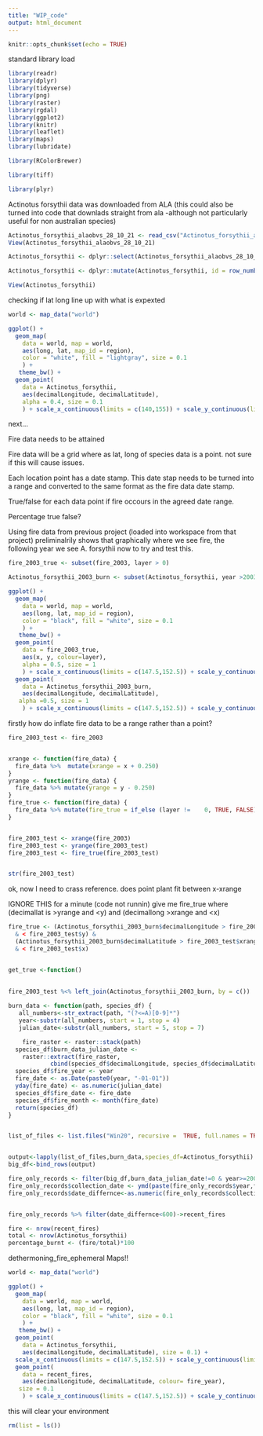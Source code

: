 ```yaml
---
title: "WIP_code"
output: html_document
---
```


```r
knitr::opts_chunk$set(echo = TRUE)
```

standard library load
```r
library(readr)
library(dplyr)
library(tidyverse)
library(png)
library(raster)
library(rgdal)
library(ggplot2)
library(knitr)
library(leaflet)
library(maps)
library(lubridate)

library(RColorBrewer)

library(tiff)

library(plyr)
```


Actinotus forsythii data was downloaded from ALA
(this could also be turned into code that downlads straight from ala -although not particularly useful for non australian species)

```r
Actinotus_forsythii_alaobvs_28_10_21 <- read_csv("Actinotus_forsythii_alaobvs_28_10_21.csv")
View(Actinotus_forsythii_alaobvs_28_10_21)

Actinotus_forsythii <- dplyr::select(Actinotus_forsythii_alaobvs_28_10_21, raw_recordedBy, basisOfRecord, year, month, day, verbatimLocality, decimalLatitude, decimalLongitude)

Actinotus_forsythii <- dplyr::mutate(Actinotus_forsythii, id = row_number())

View(Actinotus_forsythii)
```



checking if lat long line up with what is expexted

```r

world <- map_data("world")

ggplot() +
  geom_map(
    data = world, map = world,
    aes(long, lat, map_id = region),
    color = "white", fill = "lightgray", size = 0.1
    ) +
   theme_bw() +
  geom_point(
    data = Actinotus_forsythii,
    aes(decimalLongitude, decimalLatitude),
    alpha = 0.4, size = 0.1
    ) + scale_x_continuous(limits = c(140,155)) + scale_y_continuous(limits = c(-40,-30))

```


next...

Fire data needs to be attained

Fire data will be a grid where as lat, long of species data is a point. not sure if this will cause issues. 

Each location point has a date stamp. This date stap needs to be turned into a range and converted to the same format as the fire data date stamp. 

True/false for each data point if fire occours in the agreed date range. 

Percentage true false?



Using fire data from previous project (loaded into workspace from that project)
preliminalrily shows that graphically where we see fire, the following year we see A. forsythii now to try and test this.


```r
fire_2003_true <- subset(fire_2003, layer > 0)

Actinotus_forsythii_2003_burn <- subset(Actinotus_forsythii, year >2003 & year <2008)
```


```r
ggplot() +
  geom_map(
    data = world, map = world,
    aes(long, lat, map_id = region),
    color = "black", fill = "white", size = 0.1
    ) +
   theme_bw() +
  geom_point(
    data = fire_2003_true,
    aes(x, y, colour=layer),
    alpha = 0.5, size = 1
    ) + scale_x_continuous(limits = c(147.5,152.5)) + scale_y_continuous(limits = c(-40,-32.5)) + 
  geom_point(
    data = Actinotus_forsythii_2003_burn,
    aes(decimalLongitude, decimalLatitude),
   alpha =0.5, size = 1
    ) + scale_x_continuous(limits = c(147.5,152.5)) + scale_y_continuous(limits = c(-40,-32.5))
```



firstly how do inflate fire data to be a range rather than a point?

```r

fire_2003_test <- fire_2003 


xrange <- function(fire_data) {
  fire_data %>%  mutate(xrange = x + 0.250) 
}
yrange <- function(fire_data) {
  fire_data %>% mutate(yrange = y - 0.250)
}
fire_true <- function(fire_data) {
  fire_data %>% mutate(fire_true = if_else (layer !=	0, TRUE, FALSE))
}


fire_2003_test <- xrange(fire_2003)
fire_2003_test <- yrange(fire_2003_test)
fire_2003_test <- fire_true(fire_2003_test)


str(fire_2003_test)

```

ok, now I need to crass reference. 
does point plant fit between x-xrange 


IGNORE THIS for a minute (code not runnin)
give me fire_true where (decimallat is >yrange and <y) and (decimallong >xrange and <x)

```r
fire_true <- (Actinotus_forsythii_2003_burn$decimalLongitude > fire_2003_test$yrange 
  & < fire_2003_test$y) &
  (Actinotus_forsythii_2003_burn$decimalLatitude > fire_2003_test$xrange 
  & < fire_2003_test$x)


get_true <-function()
  
  
fire_2003_test %<% left_join(Actinotus_forsythii_2003_burn, by = c())  

```



```r

burn_data <- function(path, species_df) {
   all_numbers<-str_extract(path, "(?<=A)[0-9]*")
   year<-substr(all_numbers, start = 1, stop = 4)
   julian_date<-substr(all_numbers, start = 5, stop = 7)

    fire_raster <- raster::stack(path)
  species_df$burn_data_julian_date <-
    raster::extract(fire_raster,
            cbind(species_df$decimalLongitude, species_df$decimalLatitude), buffer=100)
  species_df$fire_year <- year
  fire_date <- as.Date(paste0(year, "-01-01"))
  yday(fire_date) <- as.numeric(julian_date)
  species_df$fire_date <- fire_date
  species_df$fire_month <- month(fire_date)
  return(species_df)
}


list_of_files <- list.files("Win20", recursive =  TRUE, full.names = TRUE) %>% str_subset("burndate")


output<-lapply(list_of_files,burn_data,species_df=Actinotus_forsythii)
big_df<-bind_rows(output)

fire_only_records <- filter(big_df,burn_data_julian_date!=0 & year>=2000,year > fire_year)
fire_only_records$collection_date <- ymd(paste(fire_only_records$year,fire_only_records$month,fire_only_records$day,sep="-")) 
fire_only_records$date_differnce<-as.numeric(fire_only_records$collection_date-fire_only_records$fire_date)


fire_only_records %>% filter(date_differnce<600)->recent_fires

fire <- nrow(recent_fires)
total <- nrow(Actinotus_forsythii)
percentage_burnt <- (fire/total)*100


```



dethermoning_fire_ephemeral Maps!!

```r


world <- map_data("world")

ggplot() +
  geom_map(
    data = world, map = world,
    aes(long, lat, map_id = region),
    color = "black", fill = "white", size = 0.1
    ) +
   theme_bw() +
  geom_point(
    data = Actinotus_forsythii,
    aes(decimalLongitude, decimalLatitude), size = 0.1) + 
  scale_x_continuous(limits = c(147.5,152.5)) + scale_y_continuous(limits = c(-37.5,-32.5)) +
  geom_point(
    data = recent_fires,
    aes(decimalLongitude, decimalLatitude, colour= fire_year),
   size = 0.1
    ) + scale_x_continuous(limits = c(147.5,152.5)) + scale_y_continuous(limits = c(-37.5,-32.5))


```
































this will clear your environment
```r
rm(list = ls())
```






